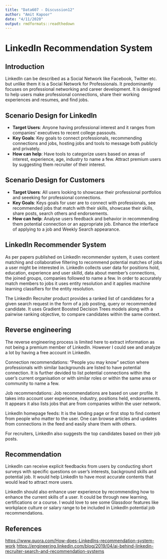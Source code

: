```yaml
---
title: "Data607 - Discussion12"
author: "Amit Kapoor"
date: "4/11/2020"
output: rmdformats::readthedown
---
```



# LinkedIn Recommendation System

## Introduction

LinkedIn can be described as a Social Network like Facebook, Twitter etc. but unlike them it is a Social Network for Professionals. It predominantly focuses on professional networking and career development. It is designed to help users make professional connections, share their working experiences and resumes, and find jobs.

## Scenario Design for LinkedIn

* **Target Users**: Anyone having professional interest and it ranges from companies' executives to recent college passouts.
* **Key Goals**: Key goals to connect professionals, recommending connections and jobs, hosting jobs and tools to message both publicly and privately.
* **How can help**: Have tools to categorize users based on areas of interest, experience, age, industry to name a few. Attract premium users by suggesting them recruiter of their interest.    

## Scenario Design for Customers

* **Target Users**: All users looking to showcase their professional portfolios and seeeking for professional connections.    
* **Key Goals**: Keys goals for user are to connect with professionals, see recommended jobs that match with their skills, showcase their skills, share posts, search others and endorsements.
* **How can help**: Analyse users feedback and behavior in recommending them potential connection or an appropriate job. Enhance the interface of applying to a job and Weekly Search appearance.    

## LinkedIn Recommender System

As per papers published on LinkedIn recommender system, it uses content matching and collaborative filtering to recommend potential matches of jobs a user might be interested in. LinkedIn collects user data for positions hold, education, experience and user skilld, data about member’s connections, the joined groups, companies followed to name a few. In order to accurately match members to jobs it uses entity resolution and it applies machine learning classifiers for the entity resolution. 

The LinkedIn Recruiter product provides a ranked list of candidates for a given search request in the form of a job posting, query or recommended candidate. It uses Gradient Boosted Decision Trees models along with a pairwise ranking objective, to compare candidates within the same context. 

## Reverse engineering

The reverse engineering process is limited here to extract information as not being a premium member of LinkedIn. However I could see and analyze a lot by having a free account in LinkedIn.

Connection recommendations: “People you may know” section where professionals with similar backgrounds are listed to have potential connection. It is further devided to list potential connections within the user's current organisation or with similar roles or within the same area or community to name a few.

Job recommendations: Job recommendations are based on user profile. It takes into account user experience, industry, positions held, endorsements. It appears it also lists jobs that are  from companies within the user network.

LinkedIn homepage feeds: It is the landing page or first stop to find content from people who matter to the user. One can browse articles and updates from connections in the feed and easily share them with others.

For recruiters, LinkedIn also suggests the top candidates based on their job posts.


## Recommendation

LinkedIn can receive explicit feedbacks from users by conducting short surveys with specific questions on user's interests, background skills and potential job. It would help LinkedIn to have most accurate contents that would lead to attract more users.

LinkedIn should also enhance user experience by recommending how to enhance the current skills of a user. It could be through new learning, certifications or a course. I would love to see some Glassdoor features like workplace culture or salary range to be included in LinkedIn potential job recommendations.

## References

[https://www.quora.com/How-does-LinkedIns-recommendation-system-work](https://www.quora.com/How-does-LinkedIns-recommendation-system-work)
[https://engineering.linkedin.com/blog/2019/04/ai-behind-linkedin-recruiter-search-and-recommendation-systems](https://engineering.linkedin.com/blog/2019/04/ai-behind-linkedin-recruiter-search-and-recommendation-systems)
